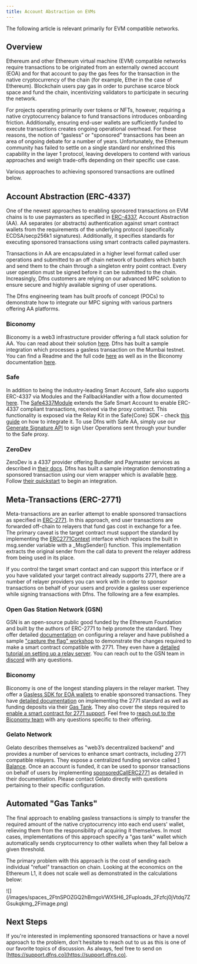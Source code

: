 ```yaml
---
title: Account Abstraction on EVMs
---
```


<Note>The following article is relevant primarily for EVM compatible networks.</Note>

## Overview

Ethereum and other Ethereum virtual machine (EVM) compatible networks require transactions to be originated from an externally owned account (EOA) and for that account to pay the gas fees for the transaction in the native cryptocurrency of the chain (for example, Ether in the case of Ethereum).  Blockchain users pay gas in order to purchase scarce block space and fund the chain, incentivizing validators to participate in securing the network.

For projects operating primarily over tokens or NFTs, however, requiring a native cryptocurrency balance to fund transactions introduces onboarding friction.  Additionally, ensuring end-user wallets are sufficiently funded to execute transactions creates ongoing operational overhead. For these reasons, the notion of “gasless” or "sponsored" transactions has been an area of ongoing debate for a number of years.  Unfortunately, the Ethereum community has failed to settle on a single standard nor enshrined this capability in the layer 1 protocol, leaving developers to contend with various approaches and weigh trade-offs depending on their specific use case. 

Various approaches to achieving sponsored transactions are outlined below.

## Account Abstraction (ERC-4337)

One of the newest approaches to enabling sponsored transactions on EVM chains is to use paymasters as specified in [ERC-4337](https://www.erc4337.io/), Account Abstraction (AA).  AA separates (or abstracts) authentication against smart contract wallets from the requirements of the underlying protocol (specifically ECDSA/secp256k1 signatures).  Additionally, it specifies standards for executing sponsored transactions using smart contracts called paymasters.

Transactions in AA are encapsulated in a higher level format called user operations and submitted to an off chain network of bundlers which batch and send them to the chain through a singleton entry point contract.  Every user operation must be signed before it can be submitted to the chain. Increasingly, Dfns customers are relying on our advanced MPC solution to ensure secure and highly available signing of user operations.

The Dfns engineering team has built proofs of concept (POCs) to demonstrate how to integrate our MPC signing with various partners offering AA platforms.

### Biconomy

Biconomy is a web3 infrastructure provider offering a full stack solution for AA.  You can read about their solution [here](https://www.biconomy.io/smart-accounts).   Dfns has built a sample integration which processes a gasless transaction on the Mumbai testnet.  You can find a Readme and the full code [here](https://github.com/dfns/dfns-sdk-ts/tree/m/examples/libs/viem/biconomy-aa-gasless) as well as in the Biconomy documentation [here](https://docs.biconomy.io/account/signers/dfns).

### Safe

In addition to being the industry-leading Smart Account, Safe also supports ERC-4337 via Modules and the FallbackHandler with a flow documented [here](https://docs.safe.global/home/4337-safe). The [Safe4337Module](https://github.com/safe-global/safe-modules/blob/main/modules/4337/contracts/Safe4337Module.sol) extends the Safe Smart Account to enable ERC-4337 compliant transactions, received via the proxy contract. This functionality is exposed via the Relay Kit in the Safe{Core} SDK - check [this guide](https://docs.safe.global/home/4337-guides/safe-sdk) on how to integrate it. To use Dfns with Safe AA, simply use our [Generate Signature API](/api-reference/keys/generate-signature) to sign User Operations sent through your bundler to the Safe proxy.

### ZeroDev

ZeroDev is a 4337 provider offering Bundler and Paymaster services as described in [their docs](https://docs.zerodev.app/).  Dfns has built a sample integration demonstrating a sponsored transaction using our viem wrapper which is available [here](https://github.com/dfns/dfns-sdk-ts/tree/m/examples/libs/viem/zerodev-aa-gasless).   Follow [their quickstart](https://docs.zerodev.app/sdk/getting-started/quickstart) to begin an integration.

## Meta-Transactions (ERC-2771)

Meta-transactions are an earlier attempt to enable sponsored transactions as specified in [ERC-2771](https://eips.ethereum.org/EIPS/eip-2771).  In this approach, end user transactions are forwarded off-chain to relayers that fund gas cost in exchange for a fee. The primary caveat is the target contract must support the standard by implementing the [ERC2771Context](https://github.com/OpenZeppelin/openzeppelin-contracts/blob/master/contracts/metatx/ERC2771Context.sol) interface which replaces the built in msg.sender variable with a \_MsgSender() function.  This implementation extracts the original sender from the call data to prevent the relayer address from being used in its place.

If you control the target smart contact and can support this interface or if you have validated your target contract already supports 2771, there are a number of relayer providers you can work with in order to sponsor transactions on behalf of your users and provide a gasless user experience while signing transactions with Dfns. The following are a few examples.

### Open Gas Station Network (GSN)

GSN is an open-source public good funded by the Ethereum Foundation and built by the authors of ERC-2771 to help promote the standard.  They offer detailed [documentation](https://docs.opengsn.org/) on configuring a relayer and have published a sample ["capture the flag" workshop](https://github.com/opengsn/workshop) to demonstrate the changes required to make a smart contract compatible with 2771.   They even have a [detailed tutorial on setting up a relay server](https://docs.opengsn.org/relay-server/tutorial.html#introduction).  You can reach out to the GSN team in [discord](https://discord.gg/NXXTCbh58s) with any questions.

### Biconomy

Biconomy is one of the longest standing players in the relayer market.  They offer a [Gasless SDK for EOA wallets](https://docs-gasless.biconomy.io/) to enable sponsored transactions.   They have [detailed documentation](https://docs-gasless.biconomy.io/products/enable-gasless-transactions/choose-an-approach-to-enable-gasless/eip-2771) on implementing the 2771 standard as well as funding deposits via their [Gas Tank](https://docs-gasless.biconomy.io/guides/gas-tank-deposits).   They also cover the steps required to [enable a smart contract for 2771 support](https://docs-gasless.biconomy.io/tutorials/native-meta-transactions/enable-native-meta-transactions).  Feel free to [reach out to the Biconomy team](https://docs-gasless.biconomy.io/comm/contact-us) with any questions specific to their offering.

### Gelato Network

Gelato describes themselves as "web3’s decentralized backend" and provides a number of services to enhance smart contracts, including 2771 compatible relayers.  They expose a centralized funding service called [1 Balance](https://docs.gelato.network/developer-services/1balance).  Once an account is funded, it can be used to sponsor transactions on behalf of users by implementing [sponsoredCallERC2771](https://docs.gelato.network/developer-services/relay/erc-2771-recommended/sponsoredcallerc2771) as detailed in their documentation.  Please contact Gelato directly with questions pertaining to their specific configuration.

## Automated "Gas Tanks"

The final approach to enabling gasless transactions is simply to transfer the required amount of the  native cryptocurrency into each end users' wallet, relieving them from the responsibility of acquiring it themselves.  In most cases, implementations of this approach specify a "gas tank" wallet which automatically sends cryptocurrency to other wallets when they fall below a given threshold.

The primary problem with this approach is the cost of sending each individual "refuel" transaction on chain.  Looking at the economics on the Ethereum L1, it does not scale well as demonstrated in the calculations below:

<Frame>![](/images/spaces_2FtnSPOZGQ2hBmgoVWX5H6_2Fuploads_2Fzfcj0jVtdq7ZGsukqkmg_2Fimage.png)</Frame>

## Next Steps

If you're interested in implementing sponsored transactions or have a novel approach to the problem, don't hesitate to reach out to us as this is one of our favorite topics of discussion.  As always, feel free to send on [https://support.dfns.co](https://support.dfns.co).







